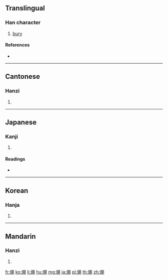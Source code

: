 {{character info/new}}
==Translingual==

===Han character===
{{Han char|rn=32|rad=土|as=08|sn=11|four=47120|canj=GBB|ids=⿰土朋}}

# [[bury]]

====References====
* {{Han ref|kx=0232.090|dkj=05217|dj=0470.020|hdz=10455.090|uh=580B|ud=22539|bh=D4B8|bd=54456}}

----

==Cantonese==

===Hanzi===
{{yue-hanzi|jyut=[[bang1]], [[pang4]]|y=bang1, pang4}}

# {{defn|lang=yue|sort=土08}}

----

==Japanese==

===Kanji===
{{ja-kanji|grade=|rs=土08}}

# {{defn|lang=ja|sort=土08}}

====Readings====
* {{ja-readings|goon=[[ほう]] (hō)|kanon=[[ほう]] (hō)|kun=[[ほうむる]] (houmuru)}}

----

==Korean==

===Hanja===
{{ko-hanja|hangeul=불|rv=bul|mr=pul}}

# {{defn|lang=ko|sort=土08}}

----

==Mandarin==

===Hanzi===
{{cmn-hanzi|pin=[[péng]] ([[peng2]])|wg=p'eng<sup>2</sup>}}

# {{defn|lang=cmn|sort=土08}}

[[fr:堋]]
[[ko:堋]]
[[li:堋]]
[[hu:堋]]
[[mg:堋]]
[[ja:堋]]
[[pl:堋]]
[[th:堋]]
[[zh:堋]]